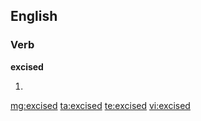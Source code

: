==English==

===Verb===
'''excised'''

# {{past of|[[excise]]}}

[[mg:excised]]
[[ta:excised]]
[[te:excised]]
[[vi:excised]]